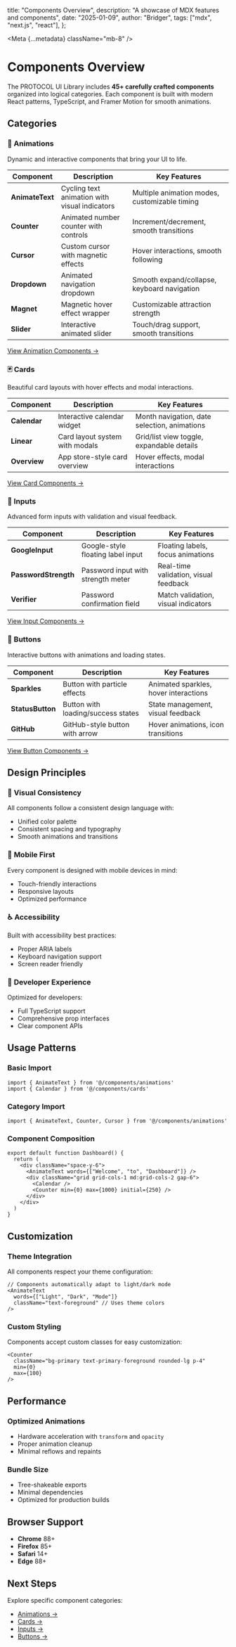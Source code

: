   title: "Components Overview",
  description: "A showcase of MDX features and components",
  date: "2025-01-09",
  author: "Bridger",
  tags: ["mdx", "next.js", "react"],
};

<Meta {...metadata} className="mb-8" />

# Components Overview

The PROTOCOL UI Library includes **45+ carefully crafted components** organized into logical categories. Each component is built with modern React patterns, TypeScript, and Framer Motion for smooth animations.

## Categories

### 🎨 Animations
Dynamic and interactive components that bring your UI to life.

| Component | Description | Key Features |
|-----------|-------------|--------------|
| **AnimateText** | Cycling text animation with visual indicators | Multiple animation modes, customizable timing |
| **Counter** | Animated number counter with controls | Increment/decrement, smooth transitions |
| **Cursor** | Custom cursor with magnetic effects | Hover interactions, smooth following |
| **Dropdown** | Animated navigation dropdown | Smooth expand/collapse, keyboard navigation |
| **Magnet** | Magnetic hover effect wrapper | Customizable attraction strength |
| **Slider** | Interactive animated slider | Touch/drag support, smooth transitions |

[View Animation Components →](/docs/components/animations)

### 🃏 Cards
Beautiful card layouts with hover effects and modal interactions.

| Component | Description | Key Features |
|-----------|-------------|--------------|
| **Calendar** | Interactive calendar widget | Month navigation, date selection, animations |
| **Linear** | Card layout system with modals | Grid/list view toggle, expandable details |
| **Overview** | App store-style card overview | Hover effects, modal interactions |

[View Card Components →](/docs/components/cards)

### 📝 Inputs
Advanced form inputs with validation and visual feedback.

| Component | Description | Key Features |
|-----------|-------------|--------------|
| **GoogleInput** | Google-style floating label input | Floating labels, focus animations |
| **PasswordStrength** | Password input with strength meter | Real-time validation, visual feedback |
| **Verifier** | Password confirmation field | Match validation, visual indicators |

[View Input Components →](/docs/components/inputs)

### 🎯 Buttons
Interactive buttons with animations and loading states.

| Component | Description | Key Features |
|-----------|-------------|--------------|
| **Sparkles** | Button with particle effects | Animated sparkles, hover interactions |
| **StatusButton** | Button with loading/success states | State management, visual feedback |
| **GitHub** | GitHub-style button with arrow | Hover animations, icon transitions |

[View Button Components →](/docs/components/buttons)

## Design Principles

### 🎨 **Visual Consistency**
All components follow a consistent design language with:
- Unified color palette
- Consistent spacing and typography
- Smooth animations and transitions

### 📱 **Mobile First**
Every component is designed with mobile devices in mind:
- Touch-friendly interactions
- Responsive layouts
- Optimized performance

### ♿ **Accessibility**
Built with accessibility best practices:
- Proper ARIA labels
- Keyboard navigation support
- Screen reader friendly

### 🔧 **Developer Experience**
Optimized for developers:
- Full TypeScript support
- Comprehensive prop interfaces
- Clear component APIs

## Usage Patterns

### Basic Import
```tsx
import { AnimateText } from '@/components/animations'
import { Calendar } from '@/components/cards'
```

### Category Import
```tsx
import { AnimateText, Counter, Cursor } from '@/components/animations'
```

### Component Composition
```tsx
export default function Dashboard() {
  return (
    <div className="space-y-6">
      <AnimateText words={["Welcome", "to", "Dashboard"]} />
      <div className="grid grid-cols-1 md:grid-cols-2 gap-6">
        <Calendar />
        <Counter min={0} max={1000} initial={250} />
      </div>
    </div>
  )
}
```

## Customization

### Theme Integration
All components respect your theme configuration:

```tsx
// Components automatically adapt to light/dark mode
<AnimateText 
  words={["Light", "Dark", "Mode"]}
  className="text-foreground" // Uses theme colors
/>
```

### Custom Styling
Components accept custom classes for easy customization:

```tsx
<Counter 
  className="bg-primary text-primary-foreground rounded-lg p-4"
  min={0} 
  max={100} 
/>
```

## Performance

### Optimized Animations
- Hardware acceleration with `transform` and `opacity`
- Proper animation cleanup
- Minimal reflows and repaints

### Bundle Size
- Tree-shakeable exports
- Minimal dependencies
- Optimized for production builds

## Browser Support

- **Chrome** 88+
- **Firefox** 85+
- **Safari** 14+
- **Edge** 88+

## Next Steps

Explore specific component categories:

- [Animations →](/docs/components/animations)
- [Cards →](/docs/components/cards)  
- [Inputs →](/docs/components/inputs)
- [Buttons →](/docs/components/buttons)
